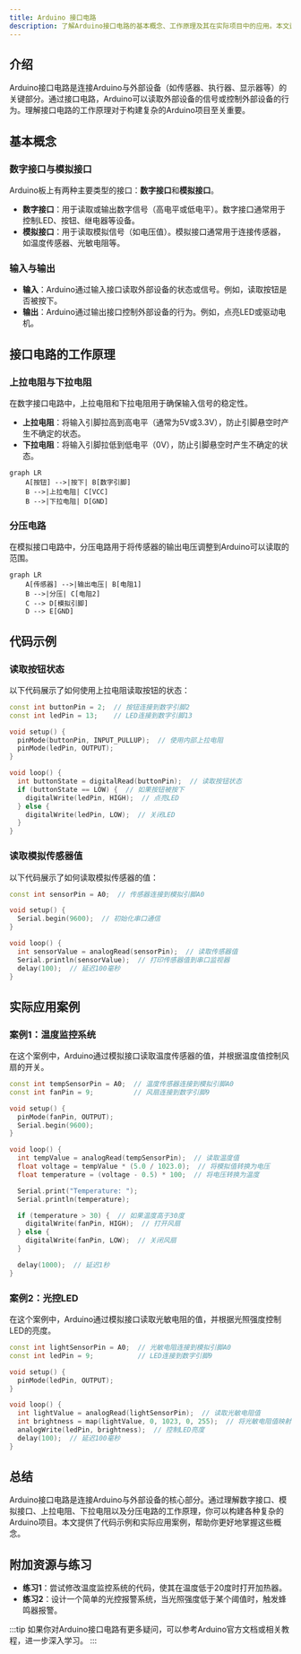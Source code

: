 ```yaml
---
title: Arduino 接口电路
description: 了解Arduino接口电路的基本概念、工作原理及其在实际项目中的应用。本文适合初学者，包含清晰的解释、代码示例和实际案例。
---
```


## 介绍

Arduino接口电路是连接Arduino与外部设备（如传感器、执行器、显示器等）的关键部分。通过接口电路，Arduino可以读取外部设备的信号或控制外部设备的行为。理解接口电路的工作原理对于构建复杂的Arduino项目至关重要。

## 基本概念

### 数字接口与模拟接口

Arduino板上有两种主要类型的接口：**数字接口**和**模拟接口**。

- **数字接口**：用于读取或输出数字信号（高电平或低电平）。数字接口通常用于控制LED、按钮、继电器等设备。
- **模拟接口**：用于读取模拟信号（如电压值）。模拟接口通常用于连接传感器，如温度传感器、光敏电阻等。

### 输入与输出

- **输入**：Arduino通过输入接口读取外部设备的状态或信号。例如，读取按钮是否被按下。
- **输出**：Arduino通过输出接口控制外部设备的行为。例如，点亮LED或驱动电机。

## 接口电路的工作原理

### 上拉电阻与下拉电阻

在数字接口电路中，上拉电阻和下拉电阻用于确保输入信号的稳定性。

- **上拉电阻**：将输入引脚拉高到高电平（通常为5V或3.3V），防止引脚悬空时产生不确定的状态。
- **下拉电阻**：将输入引脚拉低到低电平（0V），防止引脚悬空时产生不确定的状态。

```mermaid
graph LR
    A[按钮] -->|按下| B[数字引脚]
    B -->|上拉电阻| C[VCC]
    B -->|下拉电阻| D[GND]
```

### 分压电路

在模拟接口电路中，分压电路用于将传感器的输出电压调整到Arduino可以读取的范围。

```mermaid
graph LR
    A[传感器] -->|输出电压| B[电阻1]
    B -->|分压| C[电阻2]
    C --> D[模拟引脚]
    D --> E[GND]
```

## 代码示例

### 读取按钮状态

以下代码展示了如何使用上拉电阻读取按钮的状态：

```cpp
const int buttonPin = 2;  // 按钮连接到数字引脚2
const int ledPin = 13;    // LED连接到数字引脚13

void setup() {
  pinMode(buttonPin, INPUT_PULLUP);  // 使用内部上拉电阻
  pinMode(ledPin, OUTPUT);
}

void loop() {
  int buttonState = digitalRead(buttonPin);  // 读取按钮状态
  if (buttonState == LOW) {  // 如果按钮被按下
    digitalWrite(ledPin, HIGH);  // 点亮LED
  } else {
    digitalWrite(ledPin, LOW);  // 关闭LED
  }
}
```

### 读取模拟传感器值

以下代码展示了如何读取模拟传感器的值：

```cpp
const int sensorPin = A0;  // 传感器连接到模拟引脚A0

void setup() {
  Serial.begin(9600);  // 初始化串口通信
}

void loop() {
  int sensorValue = analogRead(sensorPin);  // 读取传感器值
  Serial.println(sensorValue);  // 打印传感器值到串口监视器
  delay(100);  // 延迟100毫秒
}
```

## 实际应用案例

### 案例1：温度监控系统

在这个案例中，Arduino通过模拟接口读取温度传感器的值，并根据温度值控制风扇的开关。

```cpp
const int tempSensorPin = A0;  // 温度传感器连接到模拟引脚A0
const int fanPin = 9;          // 风扇连接到数字引脚9

void setup() {
  pinMode(fanPin, OUTPUT);
  Serial.begin(9600);
}

void loop() {
  int tempValue = analogRead(tempSensorPin);  // 读取温度值
  float voltage = tempValue * (5.0 / 1023.0);  // 将模拟值转换为电压
  float temperature = (voltage - 0.5) * 100;  // 将电压转换为温度

  Serial.print("Temperature: ");
  Serial.println(temperature);

  if (temperature > 30) {  // 如果温度高于30度
    digitalWrite(fanPin, HIGH);  // 打开风扇
  } else {
    digitalWrite(fanPin, LOW);  // 关闭风扇
  }

  delay(1000);  // 延迟1秒
}
```

### 案例2：光控LED

在这个案例中，Arduino通过模拟接口读取光敏电阻的值，并根据光照强度控制LED的亮度。

```cpp
const int lightSensorPin = A0;  // 光敏电阻连接到模拟引脚A0
const int ledPin = 9;           // LED连接到数字引脚9

void setup() {
  pinMode(ledPin, OUTPUT);
}

void loop() {
  int lightValue = analogRead(lightSensorPin);  // 读取光敏电阻值
  int brightness = map(lightValue, 0, 1023, 0, 255);  // 将光敏电阻值映射到PWM范围
  analogWrite(ledPin, brightness);  // 控制LED亮度
  delay(100);  // 延迟100毫秒
}
```

## 总结

Arduino接口电路是连接Arduino与外部设备的核心部分。通过理解数字接口、模拟接口、上拉电阻、下拉电阻以及分压电路的工作原理，你可以构建各种复杂的Arduino项目。本文提供了代码示例和实际应用案例，帮助你更好地掌握这些概念。

## 附加资源与练习

- **练习1**：尝试修改温度监控系统的代码，使其在温度低于20度时打开加热器。
- **练习2**：设计一个简单的光控报警系统，当光照强度低于某个阈值时，触发蜂鸣器报警。

:::tip
如果你对Arduino接口电路有更多疑问，可以参考Arduino官方文档或相关教程，进一步深入学习。
:::